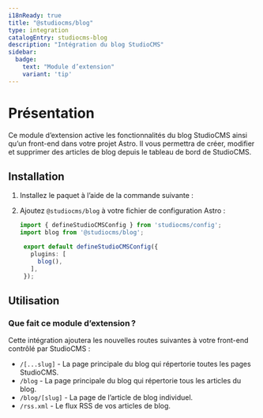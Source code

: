 ```yaml
---
i18nReady: true
title: "@studiocms/blog"
type: integration
catalogEntry: studiocms-blog
description: "Intégration du blog StudioCMS"
sidebar:
  badge: 
    text: "Module d’extension"
    variant: 'tip'
---
```



# Présentation

Ce module d’extension active les fonctionnalités du blog StudioCMS ainsi qu’un front-end dans votre projet Astro. Il vous permettra de créer, modifier et supprimer des articles de blog depuis le tableau de bord de StudioCMS.

## Installation

1. Installez le paquet à l’aide de la commande suivante :

   <PackageManagers pkg="@studiocms/blog" />

2. Ajoutez `@studiocms/blog` à votre fichier de configuration Astro :

   ```ts twoslash title="studiocms.config.mjs" ins={2, 6}
   import { defineStudioCMSConfig } from 'studiocms/config';
   import blog from '@studiocms/blog';

    export default defineStudioCMSConfig({
      plugins: [
        blog(),
      ],
    });
   ```
## Utilisation

### Que fait ce module d’extension ?

Cette intégration ajoutera les nouvelles routes suivantes à votre front-end contrôlé par StudioCMS :

- `/[...slug]` - La page principale du blog qui répertorie toutes les pages StudioCMS.
- `/blog` - La page principale du blog qui répertorie tous les articles du blog.
- `/blog/[slug]` - La page de l’article de blog individuel.
- `/rss.xml` - Le flux RSS de vos articles de blog.
